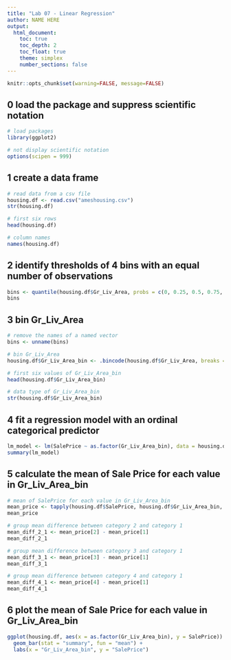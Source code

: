 ```yaml
---
title: "Lab 07 - Linear Regression"
author: NAME HERE
output:
  html_document:
    toc: true
    toc_depth: 2
    toc_float: true
    theme: simplex
    number_sections: false
---
```


```r
knitr::opts_chunk$set(warning=FALSE, message=FALSE)
```

## 0 load the package and suppress scientific notation 
```r
# load packages 
library(ggplot2)

# not display scientific notation
options(scipen = 999)

```

## 1 create a data frame 

```r
# read data from a csv file 
housing.df <- read.csv("ameshousing.csv")
str(housing.df)

# first six rows 
head(housing.df)

# column names 
names(housing.df)

```

## 2 identify thresholds of 4 bins with an equal number of observations 
```r
bins <- quantile(housing.df$Gr_Liv_Area, probs = c(0, 0.25, 0.5, 0.75, 1))
bins

```

## 3 bin Gr_Liv_Area   
```r
# remove the names of a named vector 
bins <- unname(bins)

# bin Gr_Liv_Area 
housing.df$Gr_Liv_Area_bin <- .bincode(housing.df$Gr_Liv_Area, breaks = bins, include.lowest = TRUE)

# first six values of Gr_Liv_Area_bin
head(housing.df$Gr_Liv_Area_bin)

# data type of Gr_Liv_Area_bin
str(housing.df$Gr_Liv_Area_bin)
```

## 4 fit a regression model with an ordinal categorical predictor 
```r
lm_model <- lm(SalePrice ~ as.factor(Gr_Liv_Area_bin), data = housing.df)
summary(lm_model)

```

## 5 calculate the mean of Sale Price for each value in Gr_Liv_Area_bin
```r
# mean of SalePrice for each value in Gr_Liv_Area_bin 
mean_price <- tapply(housing.df$SalePrice, housing.df$Gr_Liv_Area_bin, mean)
mean_price

# group mean difference between category 2 and category 1
mean_diff_2_1 <- mean_price[2] - mean_price[1]
mean_diff_2_1

# group mean difference between category 3 and category 1
mean_diff_3_1 <- mean_price[3] - mean_price[1]
mean_diff_3_1

# group mean difference between category 4 and category 1
mean_diff_4_1 <- mean_price[4] - mean_price[1]
mean_diff_4_1

```

## 6 plot the mean of Sale Price for each value in Gr_Liv_Area_bin
```r
ggplot(housing.df, aes(x = as.factor(Gr_Liv_Area_bin), y = SalePrice)) +
  geom_bar(stat = "summary", fun = "mean") +
  labs(x = "Gr_Liv_Area_bin", y = "SalePrice")

```
